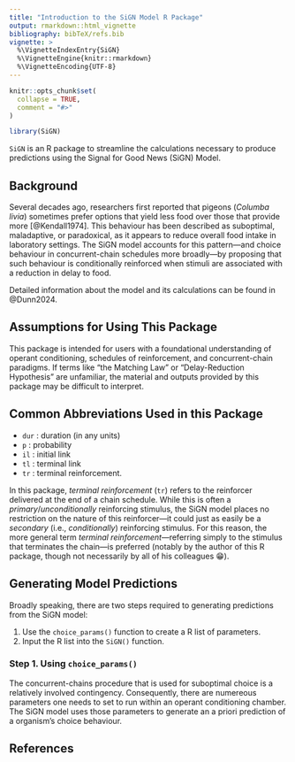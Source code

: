 ```yaml
---
title: "Introduction to the SiGN Model R Package"
output: rmarkdown::html_vignette
bibliography: bibTeX/refs.bib
vignette: >
  %\VignetteIndexEntry{SiGN}
  %\VignetteEngine{knitr::rmarkdown}
  %\VignetteEncoding{UTF-8}
---
```


```r
knitr::opts_chunk$set(
  collapse = TRUE,
  comment = "#>"
)
```

```r
library(SiGN)
```

`SiGN` is an R package to streamline the calculations necessary to produce predictions using the Signal for Good News (SiGN) Model.

## Background

Several decades ago, researchers first reported that pigeons (*Columba livia*) sometimes prefer options that yield less food over those that provide more [@Kendall1974]. This behaviour has been described as suboptimal, maladaptive, or paradoxical, as it appears to reduce overall food intake in laboratory settings. The SiGN model accounts for this pattern—and choice behaviour in concurrent-chain schedules more broadly—by proposing that such behaviour is conditionally reinforced when stimuli are associated with a reduction in delay to food.

Detailed information about the model and its calculations can be found in @Dunn2024.

## Assumptions for Using This Package

This package is intended for users with a foundational understanding of operant conditioning, schedules of reinforcement, and concurrent-chain paradigms. If terms like "the Matching Law" or "Delay-Reduction Hypothesis" are unfamiliar, the material and outputs provided by this package may be difficult to interpret.

## Common Abbreviations Used in this Package

- `dur` : duration (in any units)
- `p` : probability
- `il` : initial link
- `tl` : terminal link
- `tr` : terminal reinforcement.

In this package, *terminal reinforcement* (`tr`) refers to the reinforcer delivered at the end of a chain schedule. While this is often a *primary*/*unconditionally* reinforcing stimulus, the SiGN model places no restriction on the nature of this reinforcer—it could just as easily be a *secondary* (i.e., *conditionally*) reinforcing stimulus. For this reason, the more general term *terminal reinforcement*—referring simply to the stimulus that terminates the chain—is preferred (notably by the author of this R package, though not necessarily by all of his colleagues 😁).

## Generating Model Predictions
Broadly speaking, there are two steps required to generating predictions from the SiGN model:

1. Use the `choice_params()` function to create a R list of parameters.
2. Input the R list into the `SiGN()` function.

### Step 1. Using `choice_params()`

The concurrent-chains procedure that is used for suboptimal choice is a relatively involved contingency. Consequently, there are numereous parameters one needs to set to run within an operant conditioning chamber. The SiGN model uses those parameters to generate an a priori prediction of a organism's choice behaviour.




## **References**

<!-- https://bookdown.org/yihui/rmarkdown-cookbook/bibliography.html -->
